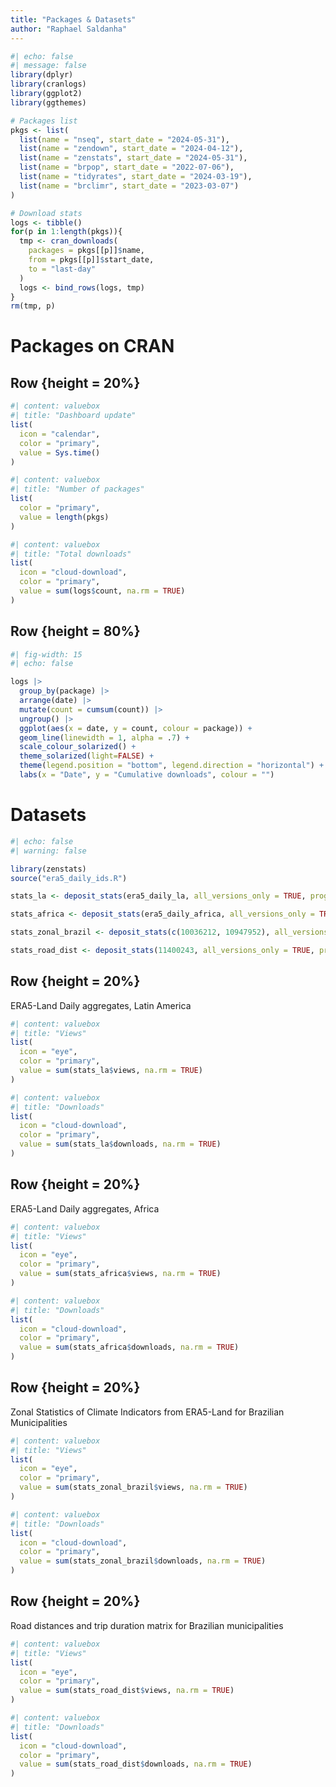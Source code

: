 ```yaml
---
title: "Packages & Datasets"
author: "Raphael Saldanha"
---
```


```r
#| echo: false
#| message: false
library(dplyr)
library(cranlogs)
library(ggplot2)
library(ggthemes)

# Packages list
pkgs <- list(
  list(name = "nseq", start_date = "2024-05-31"),
  list(name = "zendown", start_date = "2024-04-12"),
  list(name = "zenstats", start_date = "2024-05-31"),
  list(name = "brpop", start_date = "2022-07-06"),
  list(name = "tidyrates", start_date = "2024-03-19"),
  list(name = "brclimr", start_date = "2023-03-07")
)

# Download stats
logs <- tibble()
for(p in 1:length(pkgs)){
  tmp <- cran_downloads(
    packages = pkgs[[p]]$name, 
    from = pkgs[[p]]$start_date, 
    to = "last-day"
  )
  logs <- bind_rows(logs, tmp)
}
rm(tmp, p)

```

# Packages on CRAN

## Row {height = 20%}

```r
#| content: valuebox
#| title: "Dashboard update"
list(
  icon = "calendar",
  color = "primary",
  value = Sys.time()
)
```

```r
#| content: valuebox
#| title: "Number of packages"
list(
  color = "primary",
  value = length(pkgs)
)
```

```r
#| content: valuebox
#| title: "Total downloads"
list(
  icon = "cloud-download",
  color = "primary",
  value = sum(logs$count, na.rm = TRUE)
)
```

## Row {height = 80%}

```r
#| fig-width: 15
#| echo: false

logs |>
  group_by(package) |>
  arrange(date) |>
  mutate(count = cumsum(count)) |>
  ungroup() |>
  ggplot(aes(x = date, y = count, colour = package)) +
  geom_line(linewidth = 1, alpha = .7) +
  scale_colour_solarized() +
  theme_solarized(light=FALSE) +
  theme(legend.position = "bottom", legend.direction = "horizontal") +
  labs(x = "Date", y = "Cumulative downloads", colour = "")
```


# Datasets

```r
#| echo: false
#| warning: false

library(zenstats)
source("era5_daily_ids.R")

stats_la <- deposit_stats(era5_daily_la, all_versions_only = TRUE, progress = FALSE)

stats_africa <- deposit_stats(era5_daily_africa, all_versions_only = TRUE, progress = FALSE)

stats_zonal_brazil <- deposit_stats(c(10036212, 10947952), all_versions_only = TRUE, progress = FALSE)

stats_road_dist <- deposit_stats(11400243, all_versions_only = TRUE, progress = FALSE)
```

## Row {height = 20%}

ERA5-Land Daily aggregates, Latin America

```r
#| content: valuebox
#| title: "Views"
list(
  icon = "eye",
  color = "primary",
  value = sum(stats_la$views, na.rm = TRUE)
)
```

```r
#| content: valuebox
#| title: "Downloads"
list(
  icon = "cloud-download",
  color = "primary",
  value = sum(stats_la$downloads, na.rm = TRUE)
)
```

## Row {height = 20%}

ERA5-Land Daily aggregates, Africa

```r
#| content: valuebox
#| title: "Views"
list(
  icon = "eye",
  color = "primary",
  value = sum(stats_africa$views, na.rm = TRUE)
)
```

```r
#| content: valuebox
#| title: "Downloads"
list(
  icon = "cloud-download",
  color = "primary",
  value = sum(stats_africa$downloads, na.rm = TRUE)
)
```


## Row {height = 20%}

Zonal Statistics of Climate Indicators from ERA5-Land for Brazilian Municipalities

```r
#| content: valuebox
#| title: "Views"
list(
  icon = "eye",
  color = "primary",
  value = sum(stats_zonal_brazil$views, na.rm = TRUE)
)
```

```r
#| content: valuebox
#| title: "Downloads"
list(
  icon = "cloud-download",
  color = "primary",
  value = sum(stats_zonal_brazil$downloads, na.rm = TRUE)
)
```

## Row {height = 20%}

Road distances and trip duration matrix for Brazilian municipalities

```r
#| content: valuebox
#| title: "Views"
list(
  icon = "eye",
  color = "primary",
  value = sum(stats_road_dist$views, na.rm = TRUE)
)
```

```r
#| content: valuebox
#| title: "Downloads"
list(
  icon = "cloud-download",
  color = "primary",
  value = sum(stats_road_dist$downloads, na.rm = TRUE)
)
```


